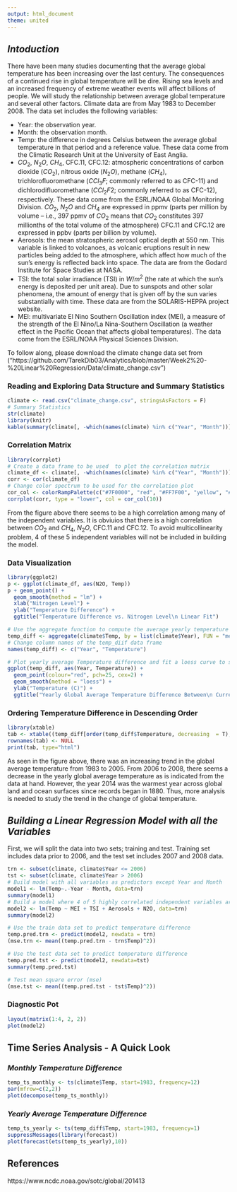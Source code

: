 ```yaml
---
output: html_document
theme: united
---
```


## *Intoduction*
There have been many studies documenting that the average global temperature has been increasing over the last century. The consequences of a continued rise in global temperature will be dire. Rising sea levels and an increased frequency of extreme weather events will affect billions of people. We will study the relationship between average global temperature and several other factors. Climate data are from May 1983 to December 2008. The data set includes the following variables:

* Year: the observation year.
* Month: the observation month.
* Temp: the difference in degrees Celsius between the average global temperature in that period and a reference value. These data come from the Climatic Research Unit at the University of East Anglia.
* $CO_2$, $N_2O$, $CH_4$, CFC.11, CFC.12: atmospheric concentrations of carbon dioxide ($CO_2$), nitrous oxide ($N_2O$), methane  ($CH_4$), trichlorofluoromethane ($CCl_3F$; commonly referred to as CFC-11) and dichlorodifluoromethane ($CCl_2F2$; commonly referred to as CFC-12), respectively. These data come from the ESRL/NOAA Global Monitoring Division. $CO_2$, $N_2O$ and $CH_4$ are expressed in ppmv (parts per million by volume  -- i.e., 397 ppmv of $CO_2$ means that $CO_2$ constitutes 397 millionths of the total volume of the atmosphere) CFC.11 and CFC.12 are expressed in ppbv (parts per billion by volume). 
* Aerosols: the mean stratospheric aerosol optical depth at 550 nm. This variable is linked to  volcanoes, as volcanic eruptions result in new particles being added to the atmosphere, which     affect how much of the sun's energy is reflected back into space. The data are from the Godard Institute for Space Studies at NASA.
* TSI: the total solar irradiance (TSI) in $W/m^2$ (the rate at which the sun's energy is deposited per unit area). Due to sunspots and other solar phenomena, the amount of energy that is given off by the sun varies substantially with time. These data are from the SOLARIS-HEPPA project website.
* MEI: multivariate El Nino Southern Oscillation index (MEI), a measure of the strength of the El Nino/La Nina-Southern Oscillation (a weather effect in the Pacific Ocean that affects global temperatures). The data come from the ESRL/NOAA Physical Sciences Division.

To follow along, please download the climate change data set from ("https://github.com/TarekDib03/Analytics/blob/master/Week2%20-%20Linear%20Regression/Data/climate_change.csv")

### Reading and Exploring Data Structure and Summary Statistics
```r
climate <- read.csv("climate_change.csv", stringsAsFactors = F)
# Summary Statistics
str(climate)
library(knitr)
kable(summary(climate[, -which(names(climate) %in% c("Year", "Month"))]))
```

### Correlation Matrix
```r
library(corrplot)
# Create a data frame to be used  to plot the correlation matrix
climate_df <- climate[, -which(names(climate) %in% c("Year", "Month"))]
corr <- cor(climate_df)
# Change color spectrum to be used for the correlation plot
cor_col <- colorRampPalette(c("#7F0000", "red", "#FF7F00", "yellow", "#7FFF7F", "cyan", "#007FFF", "blue", "#00007F"))
corrplot(corr, type = "lower", col = cor_col(10))
```

From the figure above there seems to be a high correlation among many of the independent variables. It is obviuios that there is a high correlation between $CO_2$ and $CH_4$, $N_2O$, CFC.11 and CFC.12. To avoid multicollinearity problem, 4 of these 5 independent variables will not be included in building the model.

### Data Visualization
```r
library(ggplot2)
p <- ggplot(climate_df, aes(N2O, Temp))
p + geom_point() + 
  geom_smooth(method = "lm") +
  xlab("Nitrogen Level") + 
  ylab("Temperature Difference") +
  ggtitle("Temperature Difference vs. Nitrogen Level\n Linear Fit")

# Use the aggregate function to compute the average yearly temperature difference
temp_diff <- aggregate(climate$Temp, by = list(climate$Year), FUN = "mean")
# Change column names of the temp_diif data frame
names(temp_diff) <- c("Year", "Temperature")

# Plot yearly average Temperature difference and fit a loess curve to study the trend of change in temperature 
ggplot(temp_diff, aes(Year, Temperature)) + 
  geom_point(colour="red", pch=25, cex=2) + 
  geom_smooth(method = "loess") + 
  ylab("Temperature (C)") + 
  ggtitle("Yearly Global Average Temperature Difference Between\n Current Year's Temperature and a reference Value")
```

### Ordering Temperature Difference in Descending Order
```r
library(xtable)
tab <- xtable((temp_diff[order(temp_diff$Temperature, decreasing  = T),]))
rownames(tab) <- NULL
print(tab, type="html")
```

As seen in the figure above, there was an increasing trend in the global average temperature from 1983 to 2005. From 2006 to 2008, there seems a decrease in the yearly global average temperature as is indicated from the data at hand. However, the year 2014 was the warmest year across global land and ocean surfaces since records began in 1880. Thus, more analysis is needed to study the trend in the change of global temperature.

## *Building a Linear Regression Model with all the Variables*
First, we will split the data into two sets; training and test. Training set includes data prior to 2006, and the test set includes 2007 and 2008 data.
```r
trn <- subset(climate, climate$Year <= 2006)
tst <- subset(climate, climate$Year > 2006)
# Build model with all variables as predictors except Year and Month
model1 <- lm(Temp~.-Year - Month, data=trn)
summary(model1)
# Build a model where 4 of 5 highly correlated independent variables are not included.
model2 <- lm(Temp ~ MEI + TSI + Aerosols + N2O, data=trn)
summary(model2)

# Use the train data set to predict temperature difference
temp.pred.trn <- predict(model2, newdata = trn)
(mse.trn <- mean((temp.pred.trn - trn$Temp)^2))

# Use the test data set to predict temperature difference
temp.pred.tst <- predict(model2, newdata=tst)
summary(temp.pred.tst)

# Test mean square error (mse)
(mse.tst <- mean((temp.pred.tst - tst$Temp)^2))
```

### Diagnostic Pot
```r
layout(matrix(1:4, 2, 2))
plot(model2)
```


## Time Series Analysis - A Quick Look

### *Monthly Temperature Difference*
```r
temp_ts_monthly <- ts(climate$Temp, start=1983, frequency=12)
par(mfrow=c(2,2))
plot(decompose(temp_ts_monthly))
```

### *Yearly Average Temperature Difference*
```r
temp_ts_yearly <- ts(temp_diff$Temp, start=1983, frequency=1)
suppressMessages(library(forecast))
plot(forecast(ets(temp_ts_yearly),10))
```

## References
https://www.ncdc.noaa.gov/sotc/global/201413